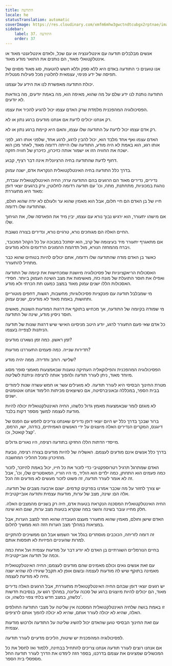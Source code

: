 ```yaml
---
title: התודעה
locale: he
statusTranslation: automatic
coverImage: https://res.cloudinary.com/xmfm6mhw3gwctndtcubgx2rptnae/image/upload/v1740337243/small_cover_educacion_fundamental_a051170f1c.webp
sidebar:
    label: 37. התודעה
    order: 37
---
```

אנשים מבלבלים תודעה עם אינטליגנציה או עם שכל, ולאדם אינטליגנטי מאוד או אינטלקטואלי מאוד, הם נותנים את התואר מודע מאוד.

אנו טוענים כי התודעה באדם היא ללא ספק וללא חשש להטעות, סוג מאוד מסוים של תפיסה של ידע פנימי, עצמאית לחלוטין מכל פעילות מנטלית.

יכולת התודעה מאפשרת לנו את הידע על עצמנו.

התודעה נותנת לנו ידע שלם על מה שהוא, מאיפה הוא, מה באמת יודעים, מה בוודאות לא יודעים.

הפסיכולוגיה המהפכנית מלמדת שרק האדם עצמו יכול להגיע להכיר את עצמו.

רק אנחנו יכולים לדעת אם אנחנו מודעים ברגע נתון או לא.

רק אדם עצמו יכול לדעת על התודעה שלו עצמו, והאם היא קיימת ברגע נתון או לא.

האדם עצמו ואף אחד מלבד הוא, יכול להבין לרגע, לרגע אחד, שלפני אותו רגע, לפני אותו רגע, הוא באמת לא היה מודע, התודעה שלו הייתה רדומה מאוד, לאחר מכן הוא ישכח את החוויה הזו או ישמור אותה כזיכרון, כזיכרון של חוויה חזקה.

דחוף לדעת שהתודעה בחיה הרציונלית אינה דבר רציף, קבוע.

בדרך כלל התודעה בחיה האינטלקטואלית הנקראת אדם, ישנה עמוק.

נדירים, נדירים מאוד הם הרגעים בהם התודעה ערה; החיה האינטלקטואלית עובדת, נוהגת במכוניות, מתחתנת, מתה, וכו' עם תודעה רדומה לחלוטין, ורק ברגעים יוצאי דופן מאוד היא מתעוררת:

חייו של בן האדם הם חיי חלום, אבל הוא מאמין שהוא ער ולעולם לא יודה שהוא חולם, שהתודעה שלו רדומה.

אם מישהו יתעורר, הוא ירגיש נבוך נורא עם עצמו, יבין מיד את הפארסה שלו, את הגיחוך שלו.

החיים האלה הם מגוחכים נורא, טרגיים נורא, ונדירים בצורה נשגבת.

אם מתאגרף יתעורר מיד בעיצומה של קרב, הוא יסתכל במבוכה על כל הקהל המכובד, ויברח מהמחזה הנורא, מול תדהמת ההמונים הרדומים והלא מודעים.

כאשר בן האדם מודה שהתודעה שלו רדומה, אתם יכולים להיות בטוחים שהוא כבר מתחיל להתעורר.

האסכולות הריאקציוניות של פסיכולוגיה מיושנת שמכחישות את קיומה של התודעה ואפילו את חוסר התועלת של מונח כזה, מאשימות את מצב השינה העמוק ביותר. חסידי האסכולות הללו ישנים עמוק מאוד במצב כמעט תת הכרתי ולא מודע.

מי שמבלבל תודעה עם פונקציות פסיכולוגיות; מחשבות, רגשות, דחפים מוטוריים ותחושות, באמת מאוד לא מודעים, ישנים עמוק.

מי שמודה בקיומה של התודעה, אך מכחיש בתוקף את דרגות המודעות השונות, מאשים חוסר ניסיון מודע, שינה של התודעה.

כל אדם שאי פעם התעורר לרגע, יודע היטב מניסיונו האישי שיש דרגות שונות של תודעה הניתנות לצפייה בעצמו.

זמן ראשון. כמה זמן נשארנו מודעים?

תדירות שנייה. כמה פעמים התעוררנו מודעות?

שלישי. רוחב וחדירה. ממה יהיה מודע?

הפסיכולוגיה המהפכנית והפילוקאליה העתיקה טוענות שבאמצעות מאמצי סופר מסוג מיוחד מאוד, ניתן לעורר תודעה ולהפוך אותה לרציפה וניתנת לשליטה.

מטרת החינוך הבסיסי היא לעורר תודעה. לא מועילים עשר או חמש עשרה שנות לימודים בבית הספר, במכללה ובאוניברסיטה, אם כשיוצאים מכיתות הלימוד אנחנו אוטומטים ישנים.

לא מוגזם לומר שבאמצעות מאמץ גדול כלשהו, החיה האינטלקטואלית יכולה להיות מודעת לעצמה למשך מספר דקות בלבד.

ברור שבכך בדרך כלל יש היום יוצאי דופן נדירים שאנחנו צריכים לחפש עם הפנס של דיוגנס, המקרים הנדירים האלה מיוצגים על ידי האנשים האמיתיים, בודהה, ישו, הרמס, קצל קואטל, וכו'.

מייסדי הדתות הללו החזיקו בתודעה רציפה, היו נאורים גדולים.

בדרך כלל אנשים אינם מודעים לעצמם. האשליה של להיות מודעים בצורה רציפה, נובעת מהזיכרון ומכל תהליכי המחשבה.

האדם שמתרגל תרגיל רטרוספקטיבי כדי לזכור את כל חייו, יכול באמת להיזכר, לזכור כמה פעמים הוא התחתן, כמה ילדים הוא הוליד, מי היו הוריו, המאסטרים שלו, וכו', אבל זה לא אומר לעורר תודעה, זה פשוט לזכור מעשים לא מודעים וזה הכל.

יש צורך לחזור על מה שכבר אמרנו בפרקים קודמים. ישנם ארבעה מצבים של תודעה. אלה הם: שינה, מצב של ערות, מודעות עצמית ותודעה אובייקטיבית.

החיה האינטלקטואלית המסכנה הנקראת בטעות אדם, חיה רק בשניים מהמצבים האלה. חלק מחייו עובר בשינה והשני במה שנקרא בטעות מצב ערות, שגם הוא שינה.

האדם שישן וחולם, מאמין שהוא מתעורר מעצם העובדה שהוא חוזר למצב הערות, אבל במציאות במהלך מצב הערות הזה הוא ממשיך לחלום.

זה דומה לזריחה, הכוכבים מוסתרים בגלל אור השמש אבל הם ממשיכים להתקיים למרות שהעיניים הפיזיות לא תופסות אותם.

בחיים הנורמליים השגרתיים בן האדם לא יודע דבר על מודעות עצמית ועל אחת כמה וכמה על תודעה אובייקטיבית.

עם זאת אנשים גאים וכולם מאמינים שהם מודעים לעצמם; החיה האינטלקטואלית מאמינה בתוקף שיש לה מודעות לעצמה ובשום אופן לא תקבל שיגידו לה שהיא ישנה וחיה לא מודעת לעצמה.

יש רגעים יוצאי דופן שבהם החיה האינטלקטואלית מתעוררת, אבל הרגעים האלה נדירים מאוד, הם יכולים להיות מיוצגים ברגע של סכנה עליונה, במהלך רגש עז, בנסיבות חדשות כלשהן, במצב חדש בלתי צפוי כלשהו, וכו'.

זו באמת בושה שלחיה האינטלקטואלית המסכנה אין שליטה על מצבי התודעה החולפים האלה, שהיא לא יכולה לעורר אותם, שהיא לא יכולה להפוך אותם לרציפים.

עם זאת החינוך הבסיסי טוען שהאדם יכול להשיג שליטה על התודעה ולרכוש מודעות עצמית.

לפסיכולוגיה המהפכנית יש שיטות, הליכים מדעיים לעורר תודעה.

אם אנחנו רוצים לעורר תודעה אנחנו צריכים להתחיל בבחינה, ללמוד ואז לחסל את כל המכשולים שמציגים את עצמם בדרכנו, בספר הזה לימדנו את הדרך לעורר תודעה החל מספסלי בית הספר.

